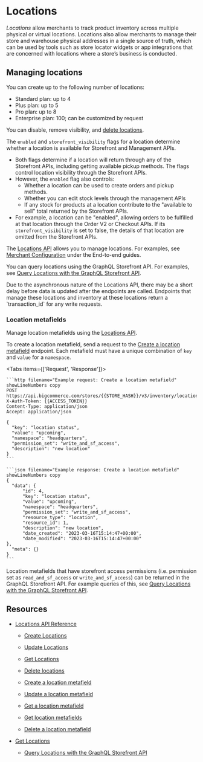 # Locations

_Locations_ allow merchants to track product inventory across multiple physical or virtual locations. 
Locations also allow merchants to manage their store and warehouse physical addresses in a single source of truth, which can be used by tools such as store locator widgets or app integrations that are concerned with locations where a store’s business is conducted. 

## Managing locations

You can create up to the following number of locations:
- Standard plan: up to 4
- Plus plan: up to 5
- Pro plan: up to 8
- Enterprise plan: 100; can be customized by request

You can disable, remove visibility, and [delete locations](/docs/rest-management/locations#delete-locations).

The `enabled` and `storefront_visibility` flags for a location determine whether a location is available for Storefront and Management APIs.
- Both flags determine if a location will return through any of the Storefront APIs, including getting available pickup methods. The flags control location visibility through the Storefront APIs.
- However, the `enabled` flag also controls:
    - Whether a location can be used to create orders and pickup methods. 
    - Whether you can edit stock levels through the management APIs
    - If any stock for products at a location contribute to the "available to sell" total returned by the Storefront APIs.  
- For example, a location can be "enabled", allowing orders to be fulfilled at that location through the Order V2 or Checkout APIs. If its `storefront_visibility` is set to false, the details of that location are omitted from the Storefront APIs.

The [Locations API](/docs/rest-management/locations) allows you to manage locations. For examples, see [Merchant Configuration](/docs/integrations/buy-online-pick-up-in-store/end-to-end-guide/configuration) under the End-to-end guides.

You can query locations using the GraphQL Storefront API. For examples, see [Query Locations with the GraphQL Storefront API](/docs/storefront/graphql/locations/queries). 

<Callout type="info">
  Due to the asynchronous nature of the Locations API, there may be a short delay before data is updated after the endpoints are called. Endpoints that manage these locations and inventory at these locations return a `transaction_id` for any write requests.
</Callout>

### Location metafields

Manage location metafields using the [Locations API](/docs/rest-management/locations).

To create a location metafield, send a request to the [Create a location metafield](/docs/rest-management/locations/metafields#create-a-metafield) endpoint. Each metafield must have a unique combination of `key` and `value` for a `namespace`. 

<Tabs items={['Request', 'Response']}>
  <Tab>

    ```http filename="Example request: Create a location metafield" showLineNumbers copy
    POST https://api.bigcommerce.com/stores/{{STORE_HASH}}/v3/inventory/locations/{{LOCATION_ID}}/metafields
    X-Auth-Token: {{ACCESS_TOKEN}}
    Content-Type: application/json
    Accept: application/json

    {
      "key": "location status",
      "value": "upcoming",
      "namespace": "headquarters",
      "permission_set": "write_and_sf_access",
      "description": "new location"
    }
    ```

  </Tab>
  <Tab>

    ```json filename="Example response: Create a location metafield" showLineNumbers copy
    {
      "data": {
          "id": 4,
          "key": "location status",
          "value": "upcoming",
          "namespace": "headquarters",
          "permission_set": "write_and_sf_access",
          "resource_type": "location",
          "resource_id": 1,
          "description": "new location",
          "date_created": "2023-03-16T15:14:47+00:00",
          "date_modified": "2023-03-16T15:14:47+00:00"
    },
      "meta": {}
    }
    ```

  </Tab>
</Tabs>


Location metafields that have storefront access permissions (i.e. permission set as `read_and_sf_access` or `write_and_sf_access`) can be returned in the GraphQL Storefront API.
For example queries of this, see [Query Locations with the GraphQL Storefront API](/docs/storefront/graphql/locations/queries). 

## Resources

- [Locations API Reference](/docs/rest-management/locations)

    - [Create Locations](/docs/rest-management/locations#create-locations)
    - [Update Locations](/docs/rest-management/locations#update-locations)
    - [Get Locations](/docs/rest-management/locations#get-locations)
    - [Delete locations](/docs/rest-management/locations#delete-locations)

    - [Create a location metafield](/docs/rest-management/locations/metafields#create-a-metafield)
    - [Update a location metafield](/docs/rest-management/locations/metafields#update-a-metafield)
    - [Get a location metafield](/docs/rest-management/locations/metafields#get-a-metafield)
    - [Get location metafields](/docs/rest-management/locations/metafields#get-metafields)
    - [Delete a location metafield](/docs/rest-management/locations/metafields#delete-a-metafield)

- [Get Locations](/docs/storefront/graphql/locations/settings)
    - [Query Locations with the GraphQL Storefront API](/docs/storefront/graphql/locations/queries)

